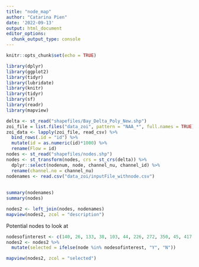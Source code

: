 ```yaml
---
title: "node_map"
author: "Catarina Pien"
date: '2022-09-13'
output: html_document
editor_options: 
  chunk_output_type: console
---
```


```r
knitr::opts_chunk$set(echo = TRUE)

library(dplyr)
library(ggplot2)
library(tidyr)
library(lubridate)
library(knitr)
library(tidyr)
library(sf)
library(readr)
library(mapview)
```

```r
delta <- st_read("shapefiles/Bay_Delta_Poly_New.shp")
zoi_file = list.files("data_zoi", pattern = "NAA_*", full.names = TRUE)
zoi_data <- lapply(zoi_file, read_csv) %>%
  bind_rows(.id = "id") %>%
  mutate(id = as.numeric(id)*1000) %>%
  rename(Flow = id)
nodes <- st_read("shapefiles/nodes.shp") 
nodes <- st_transform(nodes, crs = st_crs(delta)) %>%
  dplyr::select(nodenum, node, channel_nu, channel_id) %>%
  rename(channel.no = channel_nu)
nodenames <- read.csv("data_zoi/inputFile_withnode.csv")
  
  
summary(nodenames)
summary(nodes)
```

```r
nodes2 <- left_join(nodes, nodenames)
mapview(nodes2, zcol = "description")
```
Potential nodes to look at 
```r

nodesofinterest <- c(140, 26, 133, 38, 103, 44, 226, 272, 350, 45, 417, 356, 354, 467, 52, 7)
nodes2 <- nodes2 %>%
  mutate(selected = ifelse(node %in% nodesofinterest, "Y", "N"))
```

```r
mapview(nodes2, zcol = "selected")
```

